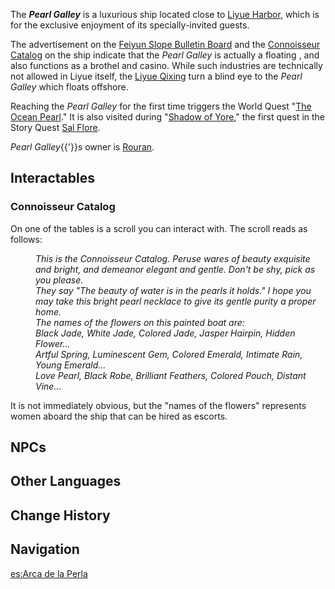 {{Location Infobox
|image        = <gallery>
Pearl Galley.png|In-game
Location Pearl Galley.png|Map
</gallery>
|type         = Point of Interest
|region       = Liyue
|area         = Sea of Clouds
}}
The '''''Pearl Galley''''' is a luxurious ship located close to [[Liyue Harbor]], which is for the exclusive enjoyment of its specially-invited guests.

The advertisement on the [[Feiyun Slope Bulletin Board]] and the [[#Connoisseur Catalog|Connoisseur Catalog]] on the ship indicate that the ''Pearl Galley'' is actually a floating {{w|gentleman's club}}, and also functions as a brothel and casino. While such industries are technically not allowed in Liyue itself, the [[Liyue Qixing]] turn a blind eye to the ''Pearl Galley'' which floats offshore.

Reaching the ''Pearl Galley'' for the first time triggers the World Quest "[[The Ocean Pearl]]." It is also visited during "[[Shadow of Yore]]," the first quest in the Story Quest [[Sal Flore]].

''Pearl Galley''{{'}}s owner is [[Rouran]].

==Interactables==
===Connoisseur Catalog===
On one of the tables is a scroll you can interact with. The scroll reads as follows:
{{Dialogue start}}
: ''This is the Connoisseur Catalog. Peruse wares of beauty exquisite and bright, and demeanor elegant and gentle. Don't be shy, pick as you please.''
: ''They say "The beauty of water is in the pearls it holds." I hope you may take this bright pearl necklace to give its gentle purity a proper home.''
: ''The names of the flowers on this painted boat are:''
: ''Black Jade, White Jade, Colored Jade, Jasper Hairpin, Hidden Flower...''
: ''Artful Spring, Luminescent Gem, Colored Emerald, Intimate Rain, Young Emerald...''
: ''Love Pearl, Black Robe, Brilliant Feathers, Colored Pouch, Distant Vine...''
{{Dialogue end}}

It is not immediately obvious, but the "names of the flowers" represents women aboard the ship that can be hired as escorts.

==NPCs==
{{column|2|
*[[Cui'er]]
*[[Guan Hong]]
*[[Li the Ninth]] &mdash; Poet
*[[Luo Feng]]
*[[Luoxia]] &mdash; Receptionist, Pearl Galley
*[[Maksim]]
*[[Qiu'ge]]
*[[Uncle Zhao]] &mdash; Security ''(Daytime)''
}}

==Other Languages==
{{Other Languages
|en      = Pearl Galley
|zhs     = 珠钿舫
|zhs_rm  = Zhūdiàn-fǎng
|zht     = 珠鈿舫
|zht_rm  = Zhūdiàn-fǎng
|zh_tl   = Pearl-Inlaid Boat
|ja      = 珠鈿舫
|ja_rm   = Shuten-hou{{Assumed}}
|ja_tl   = Pearl-Inlaid Boat{{Sino|ja}}
|ko      = {{tt|주전방|珠鈿舫}}
|ko_rm   = Jujeon-bang
|ko_tl   = Pearl-Inlaid Boat{{Sino|ko}}
|es      = Arca de la Perla
|es_tl   = Ark of the Pearl
|fr      = Pagode Irisée
|fr_tl   = Iridescent Pagoda
|ru      = Бисерный паром
|ru_tl   = Beaded Ferry
|th      = Pearl Galley
|vi      = {{tt|Châu Điền|珠鈿}} {{tt|Phường|舫}}
|vi_tl   = Pearl-Inlaid Ward<!--
|vi_note = From Sino-Vietnamese reading of Chinese name. 舫 ''phảng'' has been replaced by 坊 {{Lang|''phường''|en={{w|Ward (Vietnam)|Ward}}}} -->
|de      = Perlenboot
|de_tl   = Pearl Boat
|id      = Pearl Galley
|pt      = Barco da Pérola
|pt_tl   = Boat of the Pearl
}}

==Change History==
{{Change History|1.0}}

==Navigation==
{{PoI Navbox|Liyue}}

[[es:Arca de la Perla]]